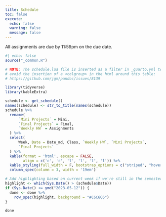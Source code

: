 ```yaml
---
title: Schedule
toc: false
execute:
  echo: false
  warning: false
  message: false
---
```


All assignments are due by 11:59pm on the due date.

```r
#| echo: false
source("_common.R")
```

```r
# NOTE: The schedule.lua file is inserted as a filter in _quarto.yml to 
# avoid the insertion of a <colgroup> in the html around this table: 
# https://github.com/jgm/pandoc/issues/8139

library(tidyverse)
library(kableExtra)

schedule <- get_schedule() 
names(schedule) <- str_to_title(names(schedule))
schedule %>%
  rename(
      `Mini Projects` = Mini,
      `Final Projects` = Final,
      `Weekly HW` = Assignments
  ) %>%
  select(
      Week, Date = Date_md, Class, `Weekly HW`, `Mini Projects`,
      `Final Projects`
  ) %>%
  kable(format = 'html', escape = FALSE,
        align = c('c', 'c', 'l', 'l', 'l', 'l')) %>%
  kable_styling(full_width = F, bootstrap_options = c("striped", "hover")) %>%
  column_spec(column = 3, width = '19em') 

# Add highlighting based on current week if we're still in the semester
highlight <- which(Sys.Date() > (schedule$Date))
if (Sys.Date() <= ymd("2023-05-12")) {
  done <- done %>%
    row_spec(highlight, background = "#C6C6C6")
}

done
```



